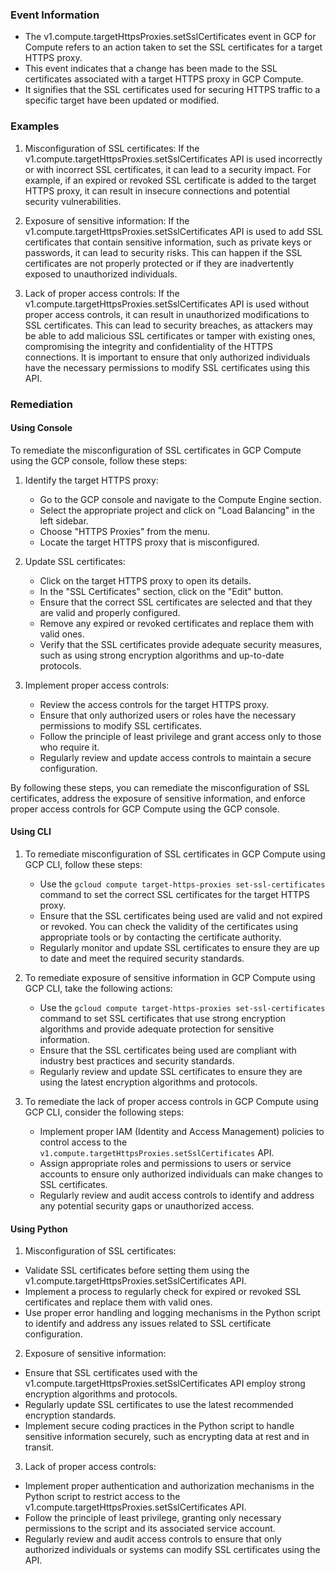 
### Event Information

- The v1.compute.targetHttpsProxies.setSslCertificates event in GCP for Compute refers to an action taken to set the SSL certificates for a target HTTPS proxy.
- This event indicates that a change has been made to the SSL certificates associated with a target HTTPS proxy in GCP Compute.
- It signifies that the SSL certificates used for securing HTTPS traffic to a specific target have been updated or modified.


### Examples

1. Misconfiguration of SSL certificates: If the v1.compute.targetHttpsProxies.setSslCertificates API is used incorrectly or with incorrect SSL certificates, it can lead to a security impact. For example, if an expired or revoked SSL certificate is added to the target HTTPS proxy, it can result in insecure connections and potential security vulnerabilities.

2. Exposure of sensitive information: If the v1.compute.targetHttpsProxies.setSslCertificates API is used to add SSL certificates that contain sensitive information, such as private keys or passwords, it can lead to security risks. This can happen if the SSL certificates are not properly protected or if they are inadvertently exposed to unauthorized individuals.

3. Lack of proper access controls: If the v1.compute.targetHttpsProxies.setSslCertificates API is used without proper access controls, it can result in unauthorized modifications to SSL certificates. This can lead to security breaches, as attackers may be able to add malicious SSL certificates or tamper with existing ones, compromising the integrity and confidentiality of the HTTPS connections. It is important to ensure that only authorized individuals have the necessary permissions to modify SSL certificates using this API.

### Remediation

#### Using Console

To remediate the misconfiguration of SSL certificates in GCP Compute using the GCP console, follow these steps:

1. Identify the target HTTPS proxy: 
   - Go to the GCP console and navigate to the Compute Engine section.
   - Select the appropriate project and click on "Load Balancing" in the left sidebar.
   - Choose "HTTPS Proxies" from the menu.
   - Locate the target HTTPS proxy that is misconfigured.

2. Update SSL certificates:
   - Click on the target HTTPS proxy to open its details.
   - In the "SSL Certificates" section, click on the "Edit" button.
   - Ensure that the correct SSL certificates are selected and that they are valid and properly configured.
   - Remove any expired or revoked certificates and replace them with valid ones.
   - Verify that the SSL certificates provide adequate security measures, such as using strong encryption algorithms and up-to-date protocols.

3. Implement proper access controls:
   - Review the access controls for the target HTTPS proxy.
   - Ensure that only authorized users or roles have the necessary permissions to modify SSL certificates.
   - Follow the principle of least privilege and grant access only to those who require it.
   - Regularly review and update access controls to maintain a secure configuration.

By following these steps, you can remediate the misconfiguration of SSL certificates, address the exposure of sensitive information, and enforce proper access controls for GCP Compute using the GCP console.

#### Using CLI

1. To remediate misconfiguration of SSL certificates in GCP Compute using GCP CLI, follow these steps:
   - Use the `gcloud compute target-https-proxies set-ssl-certificates` command to set the correct SSL certificates for the target HTTPS proxy.
   - Ensure that the SSL certificates being used are valid and not expired or revoked. You can check the validity of the certificates using appropriate tools or by contacting the certificate authority.
   - Regularly monitor and update SSL certificates to ensure they are up to date and meet the required security standards.

2. To remediate exposure of sensitive information in GCP Compute using GCP CLI, take the following actions:
   - Use the `gcloud compute target-https-proxies set-ssl-certificates` command to set SSL certificates that use strong encryption algorithms and provide adequate protection for sensitive information.
   - Ensure that the SSL certificates being used are compliant with industry best practices and security standards.
   - Regularly review and update SSL certificates to ensure they are using the latest encryption algorithms and protocols.

3. To remediate the lack of proper access controls in GCP Compute using GCP CLI, consider the following steps:
   - Implement proper IAM (Identity and Access Management) policies to control access to the `v1.compute.targetHttpsProxies.setSslCertificates` API.
   - Assign appropriate roles and permissions to users or service accounts to ensure only authorized individuals can make changes to SSL certificates.
   - Regularly review and audit access controls to identify and address any potential security gaps or unauthorized access.

#### Using Python

1. Misconfiguration of SSL certificates:
- Validate SSL certificates before setting them using the v1.compute.targetHttpsProxies.setSslCertificates API.
- Implement a process to regularly check for expired or revoked SSL certificates and replace them with valid ones.
- Use proper error handling and logging mechanisms in the Python script to identify and address any issues related to SSL certificate configuration.

2. Exposure of sensitive information:
- Ensure that SSL certificates used with the v1.compute.targetHttpsProxies.setSslCertificates API employ strong encryption algorithms and protocols.
- Regularly update SSL certificates to use the latest recommended encryption standards.
- Implement secure coding practices in the Python script to handle sensitive information securely, such as encrypting data at rest and in transit.

3. Lack of proper access controls:
- Implement proper authentication and authorization mechanisms in the Python script to restrict access to the v1.compute.targetHttpsProxies.setSslCertificates API.
- Follow the principle of least privilege, granting only necessary permissions to the script and its associated service account.
- Regularly review and audit access controls to ensure that only authorized individuals or systems can modify SSL certificates using the API.

